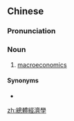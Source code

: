 {{also|总体经济学}}
==Chinese==
{{zh-forms|s=总体经济学|type=23}}

===Pronunciation===
{{zh-pron
|m=zǒngtǐ jīngjìxué
|c=zung2 tai2 ging1 zai3 hok6
|cat=n
}}

===Noun===
{{zh-noun}}

# {{lb|zh|chiefly|Taiwan}} [[macroeconomics]]

====Synonyms====
* {{zh-l|宏觀經濟學}}

[[zh:總體經濟學]]